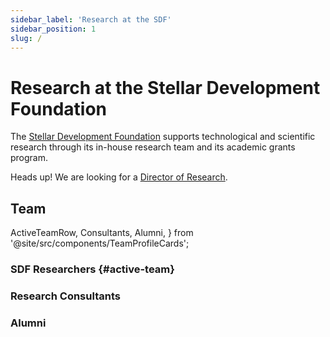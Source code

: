 ```yaml
---
sidebar_label: 'Research at the SDF'
sidebar_position: 1
slug: /
---
```


# Research at the Stellar Development Foundation

The [Stellar Development Foundation](https://stellar.org) supports technological and scientific research through its in-house research team and its academic grants program.

Heads up! We are looking for a [Director of Research](https://job-boards.greenhouse.io/stellar/jobs/5536324004?gh_src=c6a48b034us).

## Team

  ActiveTeamRow,
  Consultants,
  Alumni,
} from '@site/src/components/TeamProfileCards';

### SDF Researchers {#active-team}

<ActiveTeamRow />

### Research Consultants

<Consultants />

### Alumni

<Alumni />
